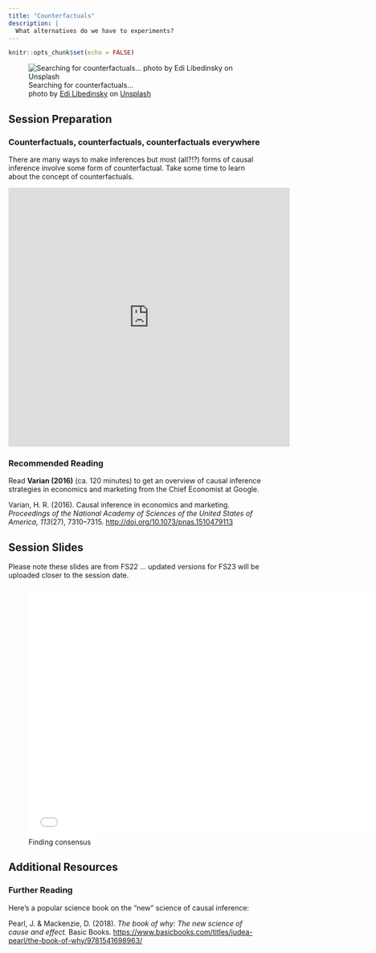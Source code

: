 ```yaml
---
title: "Counterfactuals"
description: |
  What alternatives do we have to experiments?
---
```


```r
knitr::opts_chunk$set(echo = FALSE)
```

![Searching for counterfactuals... <br> <span>photo by <a href="https://unsplash.com/@supernov?utm_source=unsplash&amp;utm_medium=referral&amp;utm_content=creditCopyText">Edi Libedinsky</a> on <a href="https://unsplash.com/s/photos/binoculars?utm_source=unsplash&amp;utm_medium=referral&amp;utm_content=creditCopyText">Unsplash</a></span>](photos/edi-libedinsky-1bhp9zBPHVE-unsplash.jpg)

## Session Preparation

### Counterfactuals, counterfactuals, counterfactuals everywhere

There are many ways to make inferences but most (all?!?) forms of causal inference involve some form of counterfactual. Take some time to learn about the concept of counterfactuals. 

<iframe width="560" height="515" src="https://www.youtube.com/embed/5eNhS0oaLHo" frameborder="0" allow="accelerometer; autoplay; clipboard-write; encrypted-media; gyroscope; picture-in-picture; web-share" allowfullscreen></iframe>

### Recommended Reading

Read **Varian (2016)** (ca. 120 minutes) to get an overview of causal inference strategies in economics and marketing from the Chief Economist at Google. 

Varian, H. R. (2016). Causal inference in economics and marketing. *Proceedings of the National Academy of Sciences of the United States of America, 113*(27), 7310–7315. [http://doi.org/10.1073/pnas.1510479113](https://github.com/matarui/ebdm/raw/main/docs/literature/Varian_2016_PNAS.pdf)

## Session Slides

Please note these slides are from FS22 ... updated versions for FS23 will be uploaded closer to the session date. 

![Finding consensus](presentations/EBDM_session8.pdf){width=700px height=500px}

## Additional Resources

### Further Reading

Here's a popular science book on the "new" science of causal inference: 

Pearl, J. & Mackenzie, D. (2018). *The book of why: The new science of cause and effect.* Basic Books. [https://www.basicbooks.com/titles/judea-pearl/the-book-of-why/9781541698963/](https://www.basicbooks.com/titles/judea-pearl/the-book-of-why/9781541698963/)
